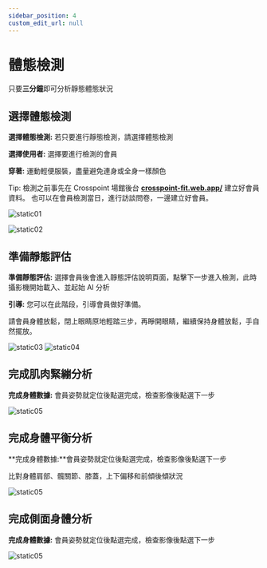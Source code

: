 ```yaml
---
sidebar_position: 4
custom_edit_url: null
---
```


# 體態檢測

只要**三分鐘**即可分析靜態體態狀況

## 選擇體態檢測

**選擇體態檢測:** 若只要進行靜態檢測，請選擇體態檢測

**選擇使用者:** 選擇要進行檢測的會員

**穿著:** 運動輕便服裝，盡量避免連身或全身一樣顏色

Tip: 檢測之前事先在 Crosspoint 場館後台 **[crosspoint-fit.web.app/](https://crosspoint-fit.web.app/)**
建立好會員資料。 也可以在會員檢測當日，進行訪談問卷，一邊建立好會員。

![static01](/img/tutorial/static_01.jpg)

![static02](/img/tutorial/static_02.jpg)

## 準備靜態評估

**準備靜態評估:** 選擇會員後會進入靜態評估說明頁面，點擊下一步進入檢測，此時攝影機開始載入、並起始 AI 分析

**引導:** 您可以在此階段，引導會員做好準備。

請會員身體放鬆，閉上眼睛原地輕踏三步，再睜開眼睛，繼續保持身體放鬆，手自然擺放。

![static03](/img/tutorial/static_03.jpg)
![static04](/img/tutorial/static_04.jpg)

## 完成肌肉緊繃分析

**完成身體數據:** 會員姿勢就定位後點選完成，檢查影像後點選下一步

![static05](/img/tutorial/static_05.jpg)

## 完成身體平衡分析

**完成身體數據:**會員姿勢就定位後點選完成，檢查影像後點選下一步

比對身體肩部、髖關節、膝蓋，上下偏移和前傾後傾狀況

![static05](/img/tutorial/static_06.jpg)

## 完成側面身體分析

**完成身體數據:** 會員姿勢就定位後點選完成，檢查影像後點選下一步

![static05](/img/tutorial/static_07.jpg)
